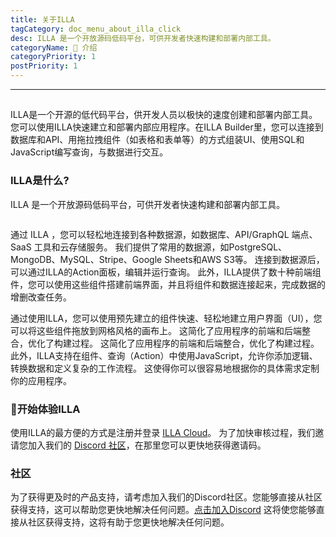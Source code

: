```yaml
---
title: 关于ILLA
tagCategory: doc_menu_about_illa_click
desc: ILLA 是一个开放源码低码平台，可供开发者快速构建和部署内部工具。
categoryName: 👋 介绍
categoryPriority: 1
postPriority: 1
---
```


* * *

## <h2 hidden>About ILLA</h2>

ILLA是一个开源的低代码平台，供开发人员以极快的速度创建和部署内部工具。 您可以使用ILLA快速建立和部署内部应用程序。在ILLA Builder里，您可以连接到数据库和API、用拖拉拽组件（如表格和表单等）的方式组装UI、使用SQL和JavaScript编写查询，与数据进行交互。

### ILLA是什么?

ILLA 是一个开放源码低码平台，可供开发者快速构建和部署内部工具。

<img
  src='https://cdn.illacloud.com/official-website/img/docs/introduction/about-illa-cloud.png'
  alt=""
/>

通过 ILLA ，您可以轻松地连接到各种数据源，如数据库、API/GraphQL 端点、SaaS 工具和云存储服务。 我们提供了常用的数据源，如PostgreSQL、MongoDB、MySQL、Stripe、Google Sheets和AWS S3等。 连接到数据源后，可以通过ILLA的Action面板，编辑并运行查询。 此外，ILLA提供了数十种前端组件，您可以使用这些组件搭建前端界面，并且将组件和数据连接起来，完成数据的增删改查任务。

通过使用ILLA，您可以使用预先建立的组件快速、轻松地建立用户界面（UI），您可以将这些组件拖放到网格风格的画布上。 这简化了应用程序的前端和后端整合，优化了构建过程。 这简化了应用程序的前端和后端整合，优化了构建过程。此外，ILLA支持在组件、查询（Action）中使用JavaScript，允许你添加逻辑、转换数据和定义复杂的工作流程。 这使得你可以很容易地根据你的具体需求定制你的应用程序。

### 🚀开始体验ILLA

使用ILLA的最方便的方式是注册并登录 [ILLA Cloud](https://cloud.illacloud.com/)。 
为了加快审核过程，我们邀请您加入我们的 [Discord 社区](https://discord.gg/illacloud)，在那里您可以更快地获得邀请码。

### 社区

为了获得更及时的产品支持，请考虑加入我们的Discord社区。您能够直接从社区获得支持，这可以帮助您更快地解决任何问题。[点击加入Discord](https://discord.com/invite/illacloud) 这将使您能够直接从社区获得支持，这将有助于您更快地解决任何问题。 
